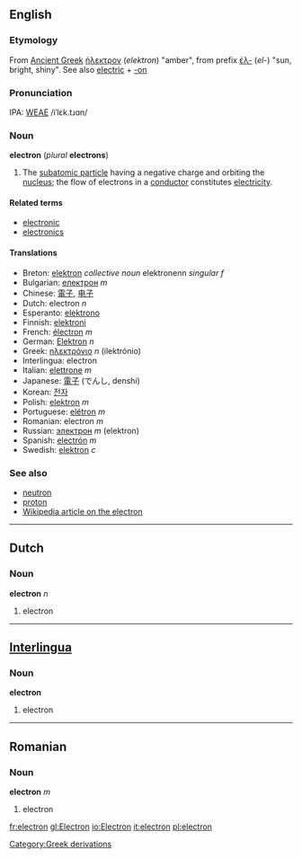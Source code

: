 ==English==
===Etymology===
From [[Ancient Greek]] [[ήλεκτρον]] (''elektron'') "amber", from prefix [[έλ-]] (''el-'') "sun, bright, shiny".
See also [[electric]] + [[-on]]

===Pronunciation===
IPA: [[WEAE]] /iˈlɛk.tɹɑn/

=== Noun ===
'''electron''' (''plural'' '''electrons''')

# {{particles}} The [[subatomic particle]] having a negative charge and orbiting the [[nucleus]]; the flow of electrons in a [[conductor]] constitutes [[electricity]].
<!-- Its movement is the cause of electricity. It has a [[charge]] of 1.602 × 10<sup>-19</sup> [[coulomb]].  See [[w:Electron|Wikipedia on Electron]] for more information. -->

====Related terms====
*[[electronic]]
*[[electronics]]

==== Translations ====
*Breton: [[elektron]] ''collective noun'' elektronenn ''singular f''
*Bulgarian: [[електрон]] ''m''
*Chinese: [[電子]], [[电子]]
*Dutch: electron ''n''
*Esperanto: [[elektrono]]
*Finnish: [[elektroni]]
*French: [[électron]] ''m''
*German: [[Elektron]] ''n''
*Greek: [[ηλεκτρόνιο]] ''n'' (ilektr&oacute;nio)
*Interlingua: electron
*Italian: [[elettrone]] ''m''
*Japanese: [[電子]] (でんし, denshi)
*Korean: [[전자]]
*Polish: [[elektron]] ''m''
*Portuguese: [[elétron]] ''m''
*Romanian: electron ''m''
*Russian: [[электрон]] ''m'' (elektron)
*Spanish: [[electrón]] ''m''
*Swedish: [[elektron]] ''c''

===See also===
*[[neutron]]
*[[proton]]
*[[w:en:Electron|Wikipedia article on the electron]]

----

==Dutch==
===Noun===
'''electron''' ''n''

#electron

----
==[[Interlingua]]==
===Noun===
'''electron'''

#electron

----
==Romanian==
===Noun===
'''electron''' ''m''

#electron

[[Category:Greek derivations]]

[[fr:electron]]
[[gl:Electron]]
[[io:Electron]]
[[it:electron]]
[[pl:electron]]